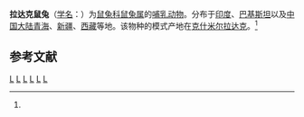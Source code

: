 {{Speciesbox
| genus = Ochotona
| species = ladacensis
| image = Ladakh Pika 2007.jpg
| range_map = Ladak Pika area.png
| status = LC | status_system = iucn3.1
| status_ref = <ref name=iucn>{{IUCN2010|version=2010.3| assessors = Smith, A.T. & Johnston, C.H. |  year = 2008 | id = 41264 | title = Ochotona ladacensis |downloaded = 2010-9-30}}</ref>
| authority = [[阿尔伯特·甘瑟|Günther]], 1875<ref name='id1240'>{{cite web| url =http://www.bioinfo.cn/db05/BjdwSpecies.php?action=view&id=1240| title =拉达克鼠兔| work =《中国动物物种编目数据库》| publisher =中国科学院微生物研究所| author =中国科学院动物研究所| accessdate =2009-04-04| deadurl =yes| archiveurl =https://web.archive.org/web/20160305090002/http://www.bioinfo.cn/db05/BjdwSpecies.php?action=view&id=1240| archivedate =2016-03-05}}</ref>
}}

'''拉达克鼠兔'''（[[学名|学名]]：{{lang|la|''Ochotona ladacensis''}}）为[[鼠兔科|鼠兔科]][[鼠兔属|鼠兔属]]的[[哺乳动物|哺乳动物]]。分布于[[印度|印度]]、[[巴基斯坦|巴基斯坦]]以及[[中国大陆|中国大陆]][[青海|青海]]、[[新疆|新疆]]、[[西藏|西藏]]等地。该物种的模式产地在[[克什米尔|克什米尔]][[拉达克|拉达克]]。<ref name='id1240'/>

== 参考文献 ==
{{reflist}}
{{Taxonbar|from=Q534801}}

[[Category:鼠兔属|L]]
[[Category:1875年描述的动物|L]]
[[Category:西藏哺乳动物|L]]
[[Category:印度哺乳动物|L]]
[[Category:巴基斯坦動物|L]]
[[Category:新疆哺乳动物|L]]